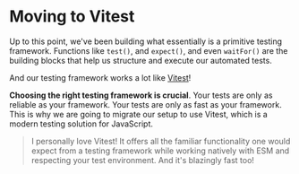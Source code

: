 # Moving to Vitest

<EpicVideo url="https://www.epicweb.dev/workshops/testing-fundamentals/moving-to-vitest/overview-of-vitest" />

Up to this point, we've been building what essentially is a primitive testing framework. Functions like `test()`, and `expect()`, and even `waitFor()` are the building blocks that help us structure and execute our automated tests.

And our testing framework works a lot like [Vitest](https://vitest.dev)!

**Choosing the right testing framework is crucial**. Your tests are only as reliable as your framework. Your tests are only as fast as your framework. This is why we are going to migrate our setup to use Vitest, which is a modern testing solution for JavaScript.

> I personally love Vitest! It offers all the familiar functionality one would expect from a testing framework while working natively with ESM and respecting your test environment. And it's blazingly fast too!
